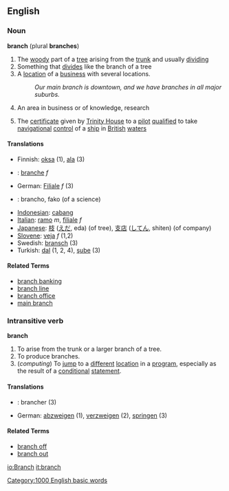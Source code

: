 ==English==

===Noun===
'''branch''' (plural '''branches''')

# The [[woody]] part of a [[tree]] arising from the [[trunk]] and usually [[dividing]]
# Something that [[divide]]s like the branch of a tree
# A [[location]] of a [[business]] with several locations.
#: ''Our main branch is downtown, and we have branches in all major suburbs.''
# An area in business or of knowledge, research
#{{nautical}} The [[certificate]] given by [[Trinity House]] to a [[pilot]] [[qualified]] to take [[navigational]] [[control]] of a [[ship]] in [[British]] [[water]]s

====Translations====
*Finnish: [[oksa]] (1), [[ala]] (3)
*{{fr}}: [[branche]] ''f''
*German: [[Filiale]] ''f'' (3)
*{{io}}: brancho, fako (of a science)
*[[Indonesian]]: [[cabang]]
*[[Italian]]: [[ramo]] ''m'', [[filiale]] ''f''
*[[Japanese]]: [[枝]] ([[えだ]], eda) (of tree), [[支店]] ([[してん]], shiten) (of company)
*[[Slovene]]: [[veja]] ''f'' (1,2)
*Swedish: [[bransch]] (3)
*Turkish: [[dal]] (1, 2, 4), [[şube]] (3)

====Related Terms====
*[[branch banking]]
*[[branch line]]
*[[branch office]]
*[[main branch]]

===Intransitive verb===
'''branch'''

# To arise from the trunk or a larger branch of a tree.
# To produce branches.
# (''computing'') To [[jump]] to a [[different]] [[location]] in a [[program]], especially as the result of a [[conditional]] [[statement]].

====Translations====
*{{fr}}: brancher (3)
*German: [[abzweigen]] (1), [[verzweigen]] (2), [[springen]] (3)

====Related Terms====
*[[branch off]]
*[[branch out]]

[[Category:1000 English basic words]]

[[io:Branch]]
[[it:branch]]